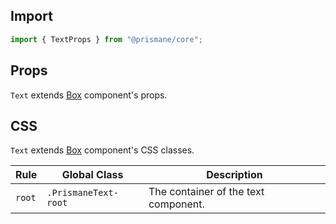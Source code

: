 ## Import

```js
import { TextProps } from "@prismane/core";
```

## Props

`Text` extends [Box](/docs/components-api/layout/box-api) component's props.

## CSS

`Text` extends [Box](/docs/components-api/layout/box-api) component's CSS classes.

| Rule   | Global Class         | Description                          |
| ------ | -------------------- | ------------------------------------ |
| `root` | `.PrismaneText-root` | The container of the text component. |
